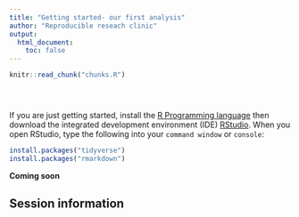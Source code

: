 ```yaml
---
title: "Getting started- our first analysis"
author: "Reproducible reseach clinic"
output:
  html_document:
    toc: false
---
```


<!-- The file analysis/chunks.R contains chunks that define default settings
shared across the workflowr files. -->
```r
knitr::read_chunk("chunks.R")
```

<!-- Update knitr chunk options -->
```r
```

<!-- Insert the date the file was last updated -->
```r
```

<!-- Insert the code version (Git commit SHA1) if Git repository exists and R
 package git2r is installed -->
```r
```
If you are just getting started, install the [R Programming language](https://www.r-project.org/) then download the integrated development environment (IDE) [RStudio](https://www.rstudio.com/). 
When you open RStudio, type the following into your `command window` or `console`:

```r
install.packages("tidyverse")
install.packages("rmarkdown")
```

**Coming soon**


## Session information

<!-- Insert the session information into the document -->
```r
```

